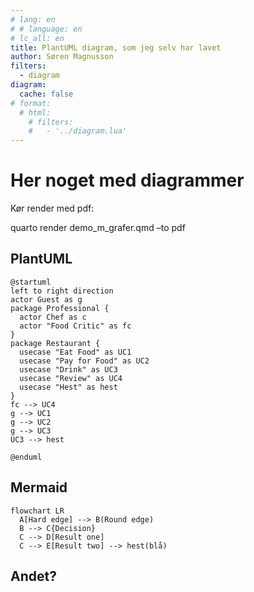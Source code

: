 ```yaml
---
# lang: en
# # language: en
# lc_all: en
title: PlantUML diagram, som jeg selv har lavet
author: Søren Magnusson
filters:
  - diagram
diagram:
  cache: false
# format:
  # html:
    # filters:
    #   - '../diagram.lua'
---
```


# Her noget med diagrammer

Kør render med pdf:

  quarto render demo_m_grafer.qmd --to pdf

## PlantUML

```.plantuml

@startuml
left to right direction
actor Guest as g
package Professional {
  actor Chef as c
  actor "Food Critic" as fc
}
package Restaurant {
  usecase "Eat Food" as UC1
  usecase "Pay for Food" as UC2
  usecase "Drink" as UC3
  usecase "Review" as UC4
  usecase "Hest" as hest
}
fc --> UC4
g --> UC1
g --> UC2
g --> UC3
UC3 --> hest

@enduml
```

## Mermaid

```mermaid
flowchart LR
  A[Hard edge] --> B(Round edge)
  B --> C{Decision}
  C --> D[Result one]
  C --> E[Result two] --> hest(blå)
```

## Andet?